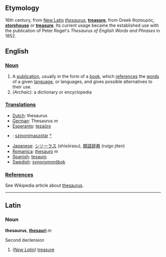 ==Etymology==
16th century, from [[New Latin]] ''[[thesaurus]]'', '''[[treasure]]''', from Greek θησαυρός, '''[[storehouse]]''' or '''[[treasure]]'''.  Its current usage became the established use with the publication of Peter Roget's ''Thesaurus of English Words and Phrases'' in 1852.

==English==

===[[Noun]]===
#A [[publication]], usually in the form of a [[book]], which [[reference]]s the [[word]]s of a given [[language]], or languages, and gives possible alternatives to their use.
#''(Archaic):'' a dictionary or encyclopedia

===[[Translation]]s===
*[[Dutch]]: thesaurus
*[[German]]: Thesaurus ''m''
*[[Esperanto]]: [[tezaŭro]]
*{{en}}: [[szinonímaszótár]] [[:en:szinonímaszótár|°]]
*[[Japanese]]: [[シソーラス]] (shisōrasu), [[類語辞典]] (ruigo jiten)
*[[Romanica]]: [[thesauro]] ''m''
*[[Spanish]]: [[tesauro]]
*[[Swedish]]: [[synonymordbok]]

===[[Reference]]s===
See Wikipedia article about [[w:thesaurus|thesaurus]].

----
==Latin==
===Noun===
'''thesaurus''', '''[[thesauri]]''' ''m''

Second declension

# ''([[New Latin]])'' [[treasure]]